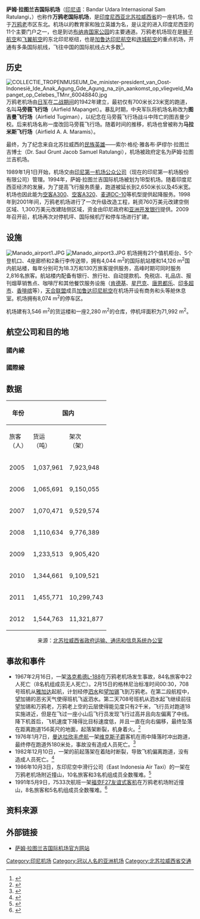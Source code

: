 {{Infobox airport 
| nativename   = {{lang|id|<small>''Bandar Udara Internasional Sam Ratulangi''</small>}}
| nativename-a = 
| nativename-r = 
| caption      = 
| image2-width = 270px
| elevation-m  = 81
| metric-elev  = y
|latd=1|latm=32|lats=57|latNS=N
|longd=124|longm=55|longs=35|longEW=E
| pushpin_label_position = top
| r1-length-f  = 8,934
| r1-surface   = [[沥青|沥青]]
| metric-rwy   = y
| name         = 萨姆·拉图兰吉国际机场
| image        = Samratulangilogo.png
| image2       = Sam_ratulangi_international_airport.jpg
| caption2     = 萨姆·拉图兰吉国际机场候机楼
| IATA         = MDC
| ICAO         = WAMM
| type         = [[民用机场|民用]]
| owner        = {{le|印度尼西亚政府|Government of Indonesia}}
| operator     = [[印尼机场公司|第一机场经营公司]]
| city-served  = [[印度尼西亚|印度尼西亚]][[北苏拉威西省|北苏拉威西省]][[万鸦老|万鸦老]]
| hub =   
* [[巴泽航空|巴泽航空]]
* [[狮子航空|狮子航空]]
* [[风翼航空|风翼航空]]
|focus_city =
* [[连城航空|连城航空]]
* [[加鲁达印尼航空|加鲁达印尼航空]]
| elevation-f  =
| website      =  [http://www.samratulangi-airport.com/ www.samratulangi-airport.com]
| pushpin_map           = Indonesia Sulawesi#Indonesia 
| pushpin_map_caption    = 机场在苏拉威西岛和印度尼西亚的位置
| pushpin_label          = '''MDC'''
| r1-number    = 18/36
| r1-length-m  = 2,650
| stat-year    = 2016
| stat1-header = 客运量
| stat1-data   = 2,671,997
| stat2-header = 起降架次
| stat2-data   = 16.450
| stat3-header = 货运量
| stat3-data   = 11,613.976
| footnotes    = 来源：{{le|印尼最繁忙的商业机场列表|List of the busiest airports in Indonesia}}、GCM,<ref name="GCM">{{GCM|MDC}}</ref>
}}

'''萨姆·拉图兰吉国际机场'''（[[印尼语|印尼语]]：Bandar Udara Internasional Sam Ratulangi，{{Airport codes|MDC|WAMM}}）也称作'''万鸦老国际机场'''，是[[印度尼西亚|印度尼西亚]][[北苏拉威西省|北苏拉威西省]]的一座机场，位于[[万鸦老|万鸦老]]市区东北{{convert|13|km}}。机场以{{le|米纳哈萨人|Minahasan people|米纳哈萨族}}的教育家和独立英雄{{le|萨姆·拉图兰吉|Sam Ratulangi}}为名，是{{le|旅游部 (印尼)|Ministry of Tourism (Indonesia)|印尼旅游部}}认定的进入印度尼西亚的11个主要门户之一，也是到访[[布纳肯国家公园|布纳肯国家公园]]的主要通道。万鸦老机场现在是[[印尼狮子航空|狮子航空]]和[[飞翼航空|飞翼航空]]的东北印尼枢纽，也是[[加鲁达印尼航空|加鲁达印尼航空]]和[[连城航空|连城航空]]的重点机场，开通有多条国际航线，飞往中国的国际航线占大多数<ref>{{cite web |url=http://www.chinanews.com/gj/2016/07-22/7948414.shtml |title=今年有37个航班从中国飞往印尼旅游潜水胜地万鸦老 |author=钟永棋 |date=2016-07-22 |website=www.chinanews.com |publisher=中国新闻网 |access-date=2017-12-28 |quote= |archive-date=2017-12-28 |archive-url=https://web.archive.org/web/20171228172202/http://www.chinanews.com/gj/2016/07-22/7948414.shtml |dead-url=no }}</ref>。

==历史==
[[File:COLLECTIE_TROPENMUSEUM_De_minister-president_van_Oost-Indonesië_Ide_Anak_Agung_Gde_Agung_na_zijn_aankomst_op_vliegveld_Mapanget_op_Celebes_TMnr_60048840.jpg|thumb]]
万鸦老机场由[[大日本帝国海军|日军]]在[[万鸦老战役|二战期间]]的1942年建立，最初仅有700米长23米宽的跑道，名叫'''马旁莪飞行场'''（Airfield Mapanget）。{{le|全面斗争宪章|Permesta}}暴乱时期，中央军队将机场名称改为'''图吉曼飞行场'''（Airfield Tugiman），以纪念在马旁莪飞行场战斗中阵亡的图吉曼少校。后来机场名称一度改回马旁莪飞行场。随着时间的推移，机场也曾被称为'''马拉米斯飞行场'''（Airfield A. A. Maramis）。

最终，为了纪念来自北苏拉威西的{{le|米纳哈萨人|Minahasan people|米纳哈萨族}}[[印度尼西亚民族英雄|民族英雄]]——索尔·格伦·雅各布·萨缪尔·拉图兰吉博士（Dr. Saul Grunt Jacob Samuel Ratulangi），机场被政府定名为萨姆·拉图兰吉机场。

1989年1月1日开始，机场交由[[印尼机场公司|印尼第一机场公众公司]]（现在的印尼第一机场股份有限公司）管理。1994年，萨姆·拉图兰吉国际机场被划为1B型机场。随着印度尼西亚经济的发展，为了提高飞行服务质量，跑道被延长到2,650米长以及45米宽。机场也因此能为[[空中客车A300|空客A300]]、[[空中客车A320|空客A320]]、[[麦道DC-10|麦道DC-10]]等机型提供起降服务。1998年到2001年间，万鸦老机场进行了一次升级改造工程，耗资760万美元改建空侧区域、1,300万美元改建陆侧区域，资金由印尼政府和[[亚洲开发银行|亚洲开发银行]]提供。2009年召开{{le|世界海洋会议|World Ocean Conference}}前，机场再次对停机坪、国际候机厅和停车场进行扩建。

==设施==
[[File:Manado_airport1.JPG|thumb]]
[[File:Manado_airport3.JPG|thumb]]
机场拥有21个值机柜台、5个登机口、4座廊桥和2条行李传送带，拥有4,044 m<sup>2</sup>的国际航站楼和14,126 m<sup>2</sup>国内航站楼，每年分别可为18.3万和130万旅客提供服务，高峰时期可同时服务2,816名旅客。航站楼内配备有银行、旅行社、自动提款机、免税店、礼品店、报刊烟草销售点、咖啡厅和其他餐饮服务设施（[[肯德基|肯德基]]、[[星巴克|星巴克]]、[[唐恩都乐|唐恩都乐]]、[[印多超市|印多超市]]、[[香啡缤|香啡缤]]等），[[天合联盟|天合联盟]]成员[[加鲁达印尼航空|加鲁达印尼航空]]在机场开设有商务和头等舱休息室。机场拥有8,074 m<sup>2</sup>的停车区。

机场建有3,546 m<sup>2</sup>的货运楼和一座2,280 m<sup>2</sup>的仓库，停机坪面积为71,992 m<sup>2</sup>。

==航空公司和目的地==
===國內線===
{{airport-dest-list
|{{flagicon|IDN}} [[加鲁达印尼航空|加鲁达印尼航空]] | [[苏加诺-哈达国际机场|雅加达-苏哈]]
|{{flagicon|IDN}} [[印尼狮子航空|印尼狮子航空]] | [[苏加诺-哈达国际机场|雅加达-苏哈]]、[[伍拉·赖国际机场|峇里島-登巴萨]]、[[朱安达国际机场|泗水]]、[[苏丹哈桑丁国际机场|望加锡]]、[[多米尼克爱德华·奥索机场|索龙]]、[[苏丹阿吉·穆罕默德·苏莱曼国际机场|巴厘巴板]]
|{{flagicon|IDN}} [[巴泽航空|巴泽航空]]| [[苏加诺-哈达国际机场|雅加达-苏哈]]
|{{flagicon|IDN}} [[连城航空|连城航空]]|[[苏加诺-哈达国际机场|雅加达-苏哈]]、[[苏丹哈桑丁国际机场|望加锡]]
|{{flagicon|IDN}} [[三佛齐航空|三佛齐航空]]|[[苏加诺-哈达国际机场|雅加达-苏哈]]、[[多米尼克爱德华·奥索机场|索龙]]、[[苏丹巴布拉机场|特尔纳特]]
|{{flagicon|IDN}} [[飛翼航空|飛翼航空]]| [[苏丹巴布拉机场|特尔纳特]]、[[加拉鲁丁机场|哥伦打洛]]、[[舒库兰·阿米努丁·阿米尔机场|卢武克]]、[[巴蒂穆拉国际机场|安汶]]、[[克瓦邦机场|卡奥]]、[[加马马拉莫机场|加莱拉]]、[[梅龙瓜内机场|梅龙瓜内]]、[[纳哈机场|塔胡纳]]
|{{flagicon|IDN}} [[楠航空|楠航空]]|[[多米尼克爱德华·奥索机场|索龙]]、[[苏丹巴布拉机场|特尔纳特]]
}}
===國際線===
{{airport-dest-list
|{{flagicon|IDN}} [[印尼狮子航空|印尼狮子航空]] | [[天津濱海國際機場|天津]]、[[广州白云国际机场|广州]]、[[长沙黄花国际机场|长沙]]<br>'''包机：'''[[常州奔牛国际机场|常州]]、[[成都双流国际机场|成都]]、[[重庆江北国际机场|重庆]]、[[昆明长水国际机场|昆明]]、[[武汉天河国际机场|武汉]]<ref>{{cite web |url=http://www.thejakartapost.com/travel/2017/07/31/lion-air-connects-shanghai-to-manado.html |title=Lion Air connects Shanghai to Manado |last= |first= |date=2017-07-31 |website=www.thejakartapost.com |publisher=[[雅加达邮报|The Jakarta Post]] |access-date=2017-12-28 |quote= |archive-date=2021-01-17 |archive-url=https://web.archive.org/web/20210117165944/https://www.thejakartapost.com/travel/2017/07/31/lion-air-connects-shanghai-to-manado.html |dead-url=no }}</ref>、[[澳门国际机场|澳门]]、[[罗曼·莫图国际机场|科罗尔]]
|{{flagicon|IDN}} [[连城航空|连城航空]]|'''包机：'''[[成都双流国际机场|成都]]、[[福州长乐国际机场|福州]]、[[杭州萧山国际机场|杭州]]、[[昆明长水国际机场|昆明]]、[[香港国际机场|香港]]
|{{flagicon|IDN}} [[三佛齐航空|三佛齐航空]]|'''包机：'''[[广州白云国际机场|广州]] 
|{{flagicon|SGP}} [[胜安航空|胜安航空]]| [[新加坡樟宜机场|新加坡]]（2020年5月4日停辦）
|{{flagicon|SGP}} [[酷航|酷航]]| [[新加坡樟宜机场|新加坡]]（2020年5月5日開航）
|{{flagicon|菲律賓}} [[菲律賓航空|菲律賓航空]]<BR><small>由[[菲航快運|菲航快運]]營運</small> | [[達沃國際機場|達沃]]（2020年3月31日開航）
}}
==数据==
{{wide image|Samrat2.JPG|580px|align-cap=center|2004年的萨姆·拉图兰吉国际机场}}

{| class="wikitable" cellpadding="2" style="margin: 1em auto 1em auto;"
! rowspan="2" | 年份 !! colspan="3" | 国内 !! colspan="3" | 国际
|-
! 旅客<br>（人） !!  货运<br>（吨） !! 架次<br>（架） !! 旅客<br>（人） !!  货运<br>（吨） !! 架次<br>（架）
|- align="right"
| 2005 || 1,037,961 || 7,923,948 || 15,288 || 39,678 || 331,394 || 545
|- align="right"
| 2006 || 1,065,691 || 9,150,055 || 14,112 || 44,043 || 403,650 || 599
|- align="right"
| 2007 || 1,070,471 || 9,529,574 || 13,126 || 46,833 || 326,921 || 652
|- align="right"
| 2008 || 1,110,634 || 9,776,389 || 13,393 || 52,483 || 245,688 || 678
|- align="right"
| 2009 || 1,233,513 || 9,905,420 || 14,002 || 75,985 || 459,530 || 841
|- align="right"
| 2010 || 1,344,661 || 9,109,521 || 18,933 || 83,199 || 566,621 || 911
|- align="right"
| 2011 || 1,455,771 || 10,299,743 || 22,1003 || 764,981 || 773,747 || 1002
|- align="right"
| 2012 || 1,544,763 || 11,321,877|| 27,1011|| 883,1002 || 788,983 || 1012
|}

<div style="text-align: center;">来源：[https://web.archive.org/web/20110515065820/http://www.sulut.go.id/dishubkominfo/udara.html 北苏拉威西省政府运输、通讯和信息系统办公室] {{id icon}}</div>

==事故和事件==
* 1967年2月16日，{{le|加鲁达印尼航空708号班机事故|Garuda Indonesia Flight 708|加鲁达印尼航空708号班机}}一架[[洛克希德L-188|洛克希德L-188]]在万鸦老机场发生事故，84名旅客中22人死亡（8名机组成员无人死亡）。2月15日的格林尼治标准时间00:30，708号班机从[[雅加达|雅加达]]起航，计划经停[[泗水_(印尼)|泗水]]和[[望加锡|望加锡]]飞到万鸦老。在第二段航程中，望加锡的恶劣天气使得班机飞返泗水。第二天708号班机从泗水起飞继续前往望加锡和万鸦老，万鸦老上空的云层使得能见度只有2千米，飞行员对跑道18实施进近，但是在飞过一座小山后飞行员发现飞行过高并且向左偏离了中线。降下机首后，飞机速度下降得比目标速度低，并且一直在向右偏移，最终坠落在距离跑道156英尺的地面，起落架断裂，机身着火。<ref>{{cite web|url=http://aviation-safety.net/database/record.php?id=19670216-1|title=ASN Aircraft accident Lockheed L-188C Electra PK-GLB Manado-Sam Ratulangi Airport (MDC)|author=Harro Ranter|date=1967-02-16|publisher=Aviation Safety Network|accessdate=2015-06-04|archive-date=2012-10-23|archive-url=https://web.archive.org/web/20121023052607/http://aviation-safety.net/database/record.php?id=19670216-1|dead-url=no}}</ref>
* 1976年1月7日，[[曼达拉欣丰虎航|曼达拉欣丰虎航]]一架[[维克斯子爵|维克斯子爵]]客机在雨中降落时冲出跑道，最终停在跑道外180米处，事故没有造成人员死亡。<ref>{{cite web |url=http://aviation-safety.net/database/record.php?id=19760107-0 |title=ASN Aircraft accident Vickers 806 Viscount PK-RVK Manado-Sam Ratulangi Airport (MDC) |author=Harro Ranter |date=1976-01-07 |website= |publisher=Aviation Safety Network |access-date=2017-12-28 |quote= |archive-date=2011-08-06 |archive-url=https://web.archive.org/web/20110806044635/http://aviation-safety.net/database/record.php?id=19760107-0 |dead-url=no }}</ref>
* 1982年12月10日，{{le|包拉印尼航空|Bouraq Indonesia Airlines}}一架{{le|霍克·西德利748|Hawker Siddeley HS 748}}的前起落架在着陆时断裂，导致飞机偏离跑道，没有造成人员死亡。<ref>{{cite web|url=http://aviation-safety.net/database/record.php?id=19821210-0|title=ASN Aircraft accident Hawker Siddeley HS-748-235 Srs. 2A PK-IHI Manado Airport (MDC)|author=Harro Ranter|date=1982-12-10|publisher=Aviation Safety Network|accessdate=2015-06-04|archive-date=2012-10-23|archive-url=https://web.archive.org/web/20121023052636/http://aviation-safety.net/database/record.php?id=19821210-0|dead-url=no}}</ref>
* 1986年10月3日，东印尼空中滑行公司（East Indonesia Air Taxi）的一架{{le|肖特SC7|Short SC.7 Skyvan}}在万鸦老机场附近撞山，10名旅客和3名机组成员全数罹难。<ref>{{cite web|url=http://aviation-safety.net/database/record.php?id=19861003-0|title=ASN Aircraft accident Shorts SC.7 Skyvan 3-200 PK-ESC Manado|author=Harro Ranter|date=1986-10-03|publisher=|accessdate=2015-06-04|archive-date=2012-10-23|archive-url=https://web.archive.org/web/20121023052656/http://aviation-safety.net/database/record.php?id=19861003-0|dead-url=no}}</ref>
* 1991年5月9日，{{le|鸽记航空|Merpati Nusantara Airlines}}7533次航班一架[[福克F27|福克F27友谊式客机]]在万鸦老机场附近撞山，8名旅客和5名机组成员全数罹难。<ref>{{cite web|url=http://aviation-safety.net/database/record.php?id=19910509-0|title=ASN Aircraft accident Fokker F-27 Friendship 600 PK-MFD Manado-Sam Ratulangi Airport (MDC)|author=Harro Ranter|date=1991-05-09|publisher=|accessdate=2015-06-04|archive-date=2012-10-23|archive-url=https://web.archive.org/web/20121023052901/http://aviation-safety.net/database/record.php?id=19910509-0|dead-url=no}}</ref>

==资料来源==
{{reflist|2}}

==外部链接==
* [http://www.samratulangi-airport.com 萨姆·拉图兰吉国际机场官方网站] {{Wayback|url=http://www.samratulangi-airport.com/ |date=20170203092905 }}

{{印度尼西亚机场|苏拉威西}}

[[Category:印尼机场|Category:印尼机场]]
[[Category:冠以人名的亚洲机场|Category:冠以人名的亚洲机场]]
[[Category:北苏拉威西省交通|Category:北苏拉威西省交通]]